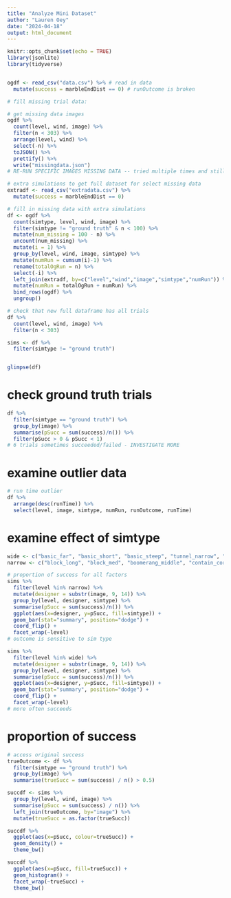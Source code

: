 ```yaml
---
title: "Analyze Mini Dataset"
author: "Lauren Oey"
date: "2024-04-18"
output: html_document
---
```


```r
knitr::opts_chunk$set(echo = TRUE)
library(jsonlite)
library(tidyverse)


ogdf <- read_csv("data.csv") %>% # read in data
  mutate(success = marbleEndDist == 0) # runOutcome is broken
```

```r
# fill missing trial data:

# get missing data images
ogdf %>%
  count(level, wind, image) %>%
  filter(n < 303) %>%
  arrange(level, wind) %>%
  select(-n) %>%
  toJSON() %>%
  prettify() %>%
  write("missingdata.json")
# RE-RUN SPECIFIC IMAGES MISSING DATA -- tried multiple times and still results in missing trials

# extra simulations to get full dataset for select missing data
extradf <- read_csv("extradata.csv") %>%
  mutate(success = marbleEndDist == 0)

# fill in missing data with extra simulations
df <- ogdf %>%
  count(simtype, level, wind, image) %>%
  filter(simtype != "ground truth" & n < 100) %>%
  mutate(num_missing = 100 - n) %>%
  uncount(num_missing) %>%
  mutate(i = 1) %>%
  group_by(level, wind, image, simtype) %>%
  mutate(numRun = cumsum(i)-1) %>%
  rename(totalOgRun = n) %>%
  select(-i) %>%
  left_join(extradf, by=c("level","wind","image","simtype","numRun")) %>%
  mutate(numRun = totalOgRun + numRun) %>%
  bind_rows(ogdf) %>%
  ungroup()

# check that new full dataframe has all trials
df %>% 
  count(level, wind, image) %>%
  filter(n < 303)
```

```r
sims <- df %>%
  filter(simtype != "ground truth")


glimpse(df)
```
# check ground truth trials

```r
df %>%
  filter(simtype == "ground truth") %>%
  group_by(image) %>%
  summarise(pSucc = sum(success)/n()) %>%
  filter(pSucc > 0 & pSucc < 1) 
# 6 trials sometimes succeeded/failed - INVESTIGATE MORE
```

# examine outlier data

```r
# run time outlier
df %>%
  arrange(desc(runTime)) %>%
  select(level, image, simtype, numRun, runOutcome, runTime)
```

# examine effect of simtype

```r
wide <- c("basic_far", "basic_short", "basic_steep", "tunnel_narrow", "tunnel_wide")
narrow <- c("block_long", "block_med", "boomerang_middle", "contain_corner", "diagonal_descent")

# proportion of success for all factors
sims %>%
  filter(level %in% narrow) %>%
  mutate(designer = substr(image, 9, 14)) %>%
  group_by(level, designer, simtype) %>%
  summarise(pSucc = sum(success)/n()) %>%
  ggplot(aes(x=designer, y=pSucc, fill=simtype)) +
  geom_bar(stat="summary", position="dodge") +
  coord_flip() +
  facet_wrap(~level)
# outcome is sensitive to sim type

sims %>%
  filter(level %in% wide) %>%
  mutate(designer = substr(image, 9, 14)) %>%
  group_by(level, designer, simtype) %>%
  summarise(pSucc = sum(success)/n()) %>%
  ggplot(aes(x=designer, y=pSucc, fill=simtype)) +
  geom_bar(stat="summary", position="dodge") +
  coord_flip() +
  facet_wrap(~level)
# more often succeeds
```
# proportion of success

```r

# access original success
trueOutcome <- df %>%
  filter(simtype == "ground truth") %>%
  group_by(image) %>%
  summarise(trueSucc = sum(success) / n() > 0.5)

succdf <- sims %>%
  group_by(level, wind, image) %>%
  summarise(pSucc = sum(success) / n()) %>%
  left_join(trueOutcome, by="image") %>%
  mutate(trueSucc = as.factor(trueSucc))

succdf %>%
  ggplot(aes(x=pSucc, colour=trueSucc)) +
  geom_density() +
  theme_bw()

succdf %>%
  ggplot(aes(x=pSucc, fill=trueSucc)) +
  geom_histogram() +
  facet_wrap(~trueSucc) +
  theme_bw()
  

```
